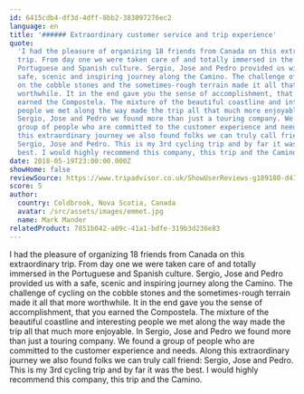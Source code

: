 ```yaml
---
id: 6415cdb4-df3d-4dff-8bb2-383097276ec2
language: en
title: '###### Extraordinary customer service and trip experience'
quote:
  'I had the pleasure of organizing 18 friends from Canada on this extraordinary
  trip. From day one we were taken care of and totally immersed in the
  Portuguese and Spanish culture. Sergio, Jose and Pedro provided us with a
  safe, scenic and inspiring journey along the Camino. The challenge of cycling
  on the cobble stones and the sometimes-rough terrain made it all that more
  worthwhile. It in the end gave you the sense of accomplishment, that you
  earned the Compostela. The mixture of the beautiful coastline and interesting
  people we met along the way made the trip all that much more enjoyable. In
  Sergio, Jose and Pedro we found more than just a touring company. We found a
  group of people who are committed to the customer experience and needs. Along
  this extraordinary journey we also found folks we can truly call friend:
  Sergio, Jose and Pedro. This is my 3rd cycling trip and by far it was the
  best. I would highly recommend this company, this trip and the Camino.'
date: 2018-05-19T23:00:00.000Z
showHome: false
reviewSource: https://www.tripadvisor.co.uk/ShowUserReviews-g189180-d4105907-r581431187-Top_Bike_tours_Portugal-Porto_Porto_District_Northern_Portugal.html
score: 5
author:
  country: Coldbrook, Nova Scotia, Canada
  avatar: /src/assets/images/emmet.jpg
  name: Mark Mander
relatedProduct: 7851b042-a09c-41a1-bdfe-319b3d236e83
---
```


I had the pleasure of organizing 18 friends from Canada on this extraordinary
trip. From day one we were taken care of and totally immersed in the Portuguese
and Spanish culture. Sergio, Jose and Pedro provided us with a safe, scenic and
inspiring journey along the Camino. The challenge of cycling on the cobble
stones and the sometimes-rough terrain made it all that more worthwhile. It in
the end gave you the sense of accomplishment, that you earned the Compostela.
The mixture of the beautiful coastline and interesting people we met along the
way made the trip all that much more enjoyable. In Sergio, Jose and Pedro we
found more than just a touring company. We found a group of people who are
committed to the customer experience and needs. Along this extraordinary journey
we also found folks we can truly call friend: Sergio, Jose and Pedro. This is my
3rd cycling trip and by far it was the best. I would highly recommend this
company, this trip and the Camino.

